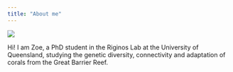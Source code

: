 ```yaml
---
title: "About me"
---
```


::: grid
![](img/Headshot.jpg)

::: g-col-8
Hi! I am Zoe, a PhD student in the Riginos Lab at the University of Queensland, studying the genetic diversity, connectivity and adaptation of corals from the Great Barrier Reef.
:::
:::
